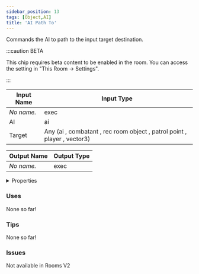 ```yaml
---
sidebar_position: 13
tags: [Object,AI]
title: 'AI Path To'
---
```


Commands the AI to path to the input target destination.

:::caution BETA

This chip requires beta content to be enabled in the room. You can access the setting in "This Room -> Settings".

:::


<EsbSvg />

| Input Name | Input Type |
|-----------|-----------|
| *No name.* | exec |
| AI | ai |
| Target | Any (ai , combatant , rec room object , patrol point , player , vector3) |

| Output Name | Output Type |
|-----------|-----------|
| *No name.* | exec |


<details>
  <summary>Properties</summary>
  <div>
    <div>
    <table>
      <thead>
        <tr>
          <th>Is beta required?</th>
          <th>✅</th>
        </tr>
        <tr>
          <th>Is this chip a trolling risk?</th>
          <th>❌</th>
        </tr>
        <tr>
          <th>Is this chip a role assignment risk?</th>
          <th>❌</th>
        </tr>
        <tr>
          <th>Chip UUID</th>
          <th>7b05df01-d4c8-490c-9442-55aa3b4975fa</th>
        </tr>
      </thead>
    </table>
    </div>
  </div>
</details>

### Uses

None so far!

### Tips

None so far!

### Issues

Not available in Rooms V2
